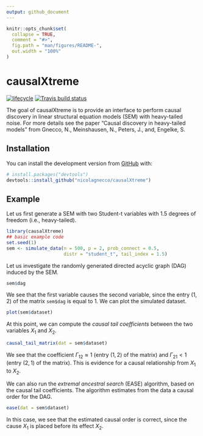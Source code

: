 ```yaml
---
output: github_document
---
```


<!-- README.md is generated from README.Rmd. Please edit that file -->

```r
knitr::opts_chunk$set(
  collapse = TRUE,
  comment = "#>",
  fig.path = "man/figures/README-",
  out.width = "100%"
)
```
# causalXtreme

<!-- badges: start -->
[![lifecycle](https://img.shields.io/badge/lifecycle-maturing-blue.svg)](https://www.tidyverse.org/lifecycle/#maturing)
[![Travis build
status](https://api.travis-ci.org/nicolagnecco/causalXtreme.svg?branch=master)](https://travis-ci.org/nicolagnecco/causalXtreme)
<!-- badges: end -->

The goal of causalXtreme is to provide an interface to perform causal discovery in linear structural equation models (SEM) with heavy-tailed noise. For more details see the paper "Causal discovery in heavy-tailed models" from Gnecco, N., Meinshausen, N., Peters, J., and, Engelke, S.

## Installation

<!-- You can install the released version of causalXtreme from [CRAN](https://CRAN.R-project.org) with: -->

<!-- ``` r -->
<!-- install.packages("causalXtreme") -->
<!-- ``` -->

You can install the development version from [GitHub](https://github.com/) with:

``` r
# install.packages("devtools")
devtools::install_github("nicolagnecco/causalXtreme")
```
## Example

Let us first generate a SEM with two Student-t variables with 1.5 degrees of freedom (i.e., heavy-tailed).

```r
library(causalXtreme)
## basic example code
set.seed(1)
sem <- simulate_data(n = 500, p = 2, prob_connect = 0.5,
                     distr = "student_t", tail_index = 1.5)
```

Let us investigate the randomly generated directed acyclic graph (DAG) induced by the SEM.

```r
sem$dag
```

We see that the first variable causes the second variable, since the entry $(1, 2)$ of the matrix `sem$dag` is equal to 1. We can plot the simulated dataset.

```r
plot(sem$dataset)
```

At this point, we can compute the *causal tail coefficients* between the two variables $X_1$ and $X_2$.

```r
causal_tail_matrix(dat = sem$dataset)
```

We see that the coefficient $\Gamma_{12} \approx 1$ (entry $(1, 2)$ of the matrix) and $\Gamma_{21} < 1$ (entry $(2, 1)$ of the matrix). This is evidence for a causal relationship from $X_1$ to $X_2$.

We can also run the *extremal ancestral search* (EASE) algorithm, based on the causal tail coefficients. The algorithm estimates from the data a causal order for the DAG.

```r
ease(dat = sem$dataset)
```

In this case, we see that the estimated causal order is correct, since the cause $X_1$ is placed before its effect $X_2$. 
